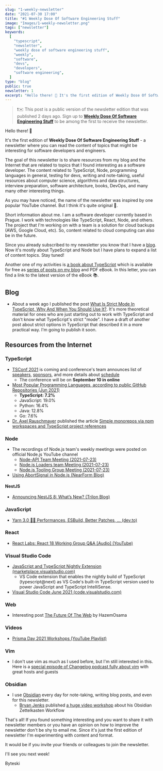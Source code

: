 ```yaml
---
slug: "1-weekly-newsletter"
date: "2021-07-30 17:00"
title: "#1 Weekly Dose Of Software Engineering Stuff"
image: "Images/1-weekly-newsletter.png"
tags: ["newsletter"]
keywords:
  [
    "typescript",
    "newsletter",
    "weekly dose of software engineering stuff",
    "weekly",
    "software",
    "devs",
    "developers",
    "software engineering",
  ]
type: "blog"
public: true
newsletter: 1
excerpt: "Hello there! 👋 It's the first edition of Weekly Dose Of Software Engineering Stuff - a newsletter where you can read the content of topics that might be interesting for software developers and engineers."
---
```



> ❗️✉️ This post is a public version of the newsletter edition that was published 2 days ago. Sign up to [**Weekly Dose Of Software Engineering Stuff**](https://byteski.net/newsletter) to be among the first to receive the newsletter.

<SubscribingBlock convertkitEndpoint={props.convertkitEndpoint} />

Hello there! 👋

It's the first edition of **Weekly Dose Of Software Engineering Stuff** - a newsletter where you can read the content of topics that might be interesting for software developers and engineers.

The goal of this newsletter is to share resources from my blog and the Internet that are related to topics that I found interesting as a software developer. The content related to TypeScript, Node, programming languages in general, testing for devs, writing and note-taking, useful resources about computer science, algorithms and data structures, interview preparation, software architecture, books, DevOps, and many many other interesting things.

As you may have noticed, the name of the newsletter was inspired by one popular YouTube channel. But I think it's quite original 🙂.

Short information about me. I am a software developer currently based in Prague. I work with technologies like TypeScript, React, Node, and others. The project that I'm working on with a team is a solution for cloud backups (AWS, Google Cloud, etc). So, content related to cloud computing can also be in the future.

Since you already subscribed to my newsletter you know that I have a [blog](https://byteski.net). Now it's mostly about TypeScript and Node but I have plans to expand a list of content topics. Stay tuned!

Another one of my activities is [a book about TypeScript](https://byteski.net/typescript-book) which is available for free as [series of posts on my blog](https://byteski.net/tags/typescriptbook) and PDF eBook. In this letter, you can find a link to the latest version of the eBook 📚.

## Blog

- About a week ago I published the post [What Is Strict Mode In TypeScript, Why And When You Should Use It?](https://byteski.net/blog/article/what-is-strict-mode-in-typescript-and-why-and-when-you-should-use-it). It's more theoretical material for ones who are just starting out to work with TypeScript and don't know what TypeScript's strict "mode". I have a draft of another post about strict options in TypeScript that described it in a more practical way. I'm going to publish it soon.

## Resources from the Internet

### TypeScript

- [TSConf 2021](https://tsconf.io) is coming and conference's team announces list of [speakers](https://tsconf.io/speakers), [sponsors](https://tsconf.io/sponsors), and more details about [schedule](https://tsconf.io/schedule)
  - The conference will be on **September 10 in online**
- [Most Popular Programming Languages, according to public GitHub Repositories (Jun 2021)](https://www.reddit.com/r/dataisbeautiful/comments/om66b5/oc_most_popular_programming_languages_according/)
  - **TypeScript: 7.2%**
  - JavaScript: 19.0%
  - Python: 16.4%
  - Java: 12.8%
  - Go: 7.6%
- [Dr. Axel Rauschmayer](https://twitter.com/rauschma) published the article [Simple monorepos via npm workspaces and TypeScript project references](https://2ality.com/2021/07/simple-monorepos.html)

### Node

- The recordings of Node.js team's weekly meetings were posted on official Node.js YouTube channel
  - [Node-API Team Meeting (2021-07-23)](https://www.youtube.com/watch?v=4ngcDx346II)
  - [Node.js Loaders team Meeting (2021-07-23)](https://www.youtube.com/watch?v=YOTlQHjtff0)
  - [Node.js Tooling Group Meeting (2021-07-23)](https://www.youtube.com/watch?v=jhi79fPZINY)
- [Using AbortSignal in Node.js (NearForm Blog)](https://www.nearform.com/blog/using-abortsignal-in-node-js/?utm_source=ESnextNews.com&utm_medium=Weekly+Newsletter&utm_campaign=2021-07-27)

#### NestJS

- [Announcing NestJS 8: What’s New? (Trilon Blog)](https://trilon.io/blog/announcing-nestjs-8-whats-new)

### JavaScript

- [Yarn 3.0 🚀🤖 Performances, ESBuild, Better Patches, ... (dev.to)](https://dev.to/arcanis/yarn-3-0-performances-esbuild-better-patches-e07)

### React

- [React Labs: React 18 Working Group Q&A [Audio] (YouTube)](https://www.youtube.com/watch?v=F4YjkMqTgao)

### Visual Studio Code

- [JavaScript and TypeScript Nightly Extension (marketplace.visualstudio.com)](https://marketplace.visualstudio.com/items?itemName=ms-vscode.vscode-typescript-next)
  - VS Code extension that enables the nightly build of TypeScript (typescript@next) as VS Code's built-in TypeScript version used to power JavaScript and TypeScript IntelliSense.
- [Visual Studio Code June 2021 (code.visualstudio.com)](https://code.visualstudio.com/updates/v1_58)

### Web

- Interesting post [The Future Of The Web](https://www.hazem.cool/blog/the-future-of-the-web) by HazemOsama

### Videos

- [Prisma Day 2021 Workshops (YouTube Playlist)](https://www.youtube.com/playlist?list=PLn2e1F9Rfr6kDUi_QRRUBurbPKU0Qr_to)

### Vim

- I don't use vim as much as I used before, but I'm still interested in this. Here is a [special episode of Changelog podcast fully about vim](https://changelog.com/podcast/450) with great hosts and guests

### Obsidian

- I use [Obsidian](https://byteski.net/notes/Obsidian) every day for note-taking, writing blog posts, and even for this newsletter.
  - [Bryan Jenks](https://twitter.com/tallguyjenks) published [a huge video workshop](https://www.youtube.com/watch?app=desktop&v=wB89lJs5A3s&t=4612s) about his Obsidian Zettelkasten Workflow

That's all! If you found something interesting and you want to share it with newsletter members or you have an opinion on how to improve the newsletter don't be shy to email me. Since it's just the first edition of newsletter I'm experimenting with content and format.

It would be if you invite your friends or colleagues to join the newsletter.

I'll see you next week!

Byteski
